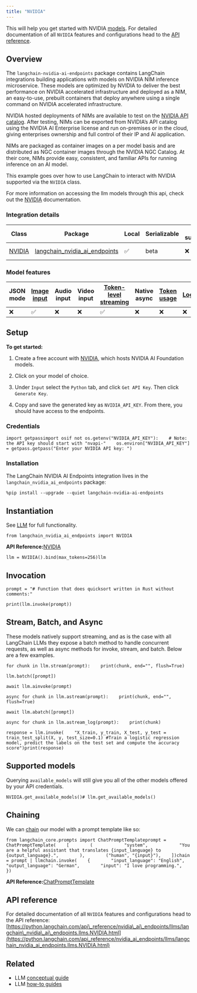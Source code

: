 ```yaml
---
title: "NVIDIA"
---
```


This will help you get started with NVIDIA [models](/src/oss/concepts/text_llms). For detailed documentation of all `NVIDIA` features and configurations head to the [API reference](https://python.langchain.com/api_reference/nvidia_ai_endpoints/llms/langchain_nvidia_ai_endpoints.chat_models.NVIDIA.html).

## Overview

The `langchain-nvidia-ai-endpoints` package contains LangChain integrations building applications with models on NVIDIA NIM inference microservice. These models are optimized by NVIDIA to deliver the best performance on NVIDIA accelerated infrastructure and deployed as a NIM, an easy-to-use, prebuilt containers that deploy anywhere using a single command on NVIDIA accelerated infrastructure.

NVIDIA hosted deployments of NIMs are available to test on the [NVIDIA API catalog](https://build.nvidia.com/). After testing, NIMs can be exported from NVIDIA’s API catalog using the NVIDIA AI Enterprise license and run on-premises or in the cloud, giving enterprises ownership and full control of their IP and AI application.

NIMs are packaged as container images on a per model basis and are distributed as NGC container images through the NVIDIA NGC Catalog. At their core, NIMs provide easy, consistent, and familiar APIs for running inference on an AI model.

This example goes over how to use LangChain to interact with NVIDIA supported via the `NVIDIA` class.

For more information on accessing the llm models through this api, check out the [NVIDIA](https://python.langchain.com/oss/integrations/llms/nvidia_ai_endpoints/) documentation.

### Integration details

| Class                                                                                                                                   | Package                                                                                                       | Local | Serializable | JS support | Package downloads                                                                                             | Package latest                                                                                             |
| --------------------------------------------------------------------------------------------------------------------------------------- | ------------------------------------------------------------------------------------------------------------- | ----- | ------------ | ---------- | ------------------------------------------------------------------------------------------------------------- | ---------------------------------------------------------------------------------------------------------- |
| [NVIDIA](https://python.langchain.com/api_reference/nvidia_ai_endpoints/llms/langchain_nvidia_ai_endpoints.chat_models.ChatNVIDIA.html) | [langchain\_nvidia\_ai\_endpoints](https://python.langchain.com/api_reference/nvidia_ai_endpoints/index.html) | ✅     | beta         | ❌          | ![PyPI - Downloads](/images/oss/integrations/llms/nvidia_ai_endpoints/pypi/dm/langchain_nvidia_ai_endpoints) | ![PyPI - Version](/images/oss/integrations/llms/nvidia_ai_endpoints/pypi/v/langchain_nvidia_ai_endpoints) |

### Model features

| JSON mode | [Image input](/src/oss/how_to/multimodal_inputs) | Audio input | Video input | [Token-level streaming](/src/oss/how_to/chat_streaming) | Native async | [Token usage](/src/oss/how_to/chat_token_usage_tracking) | [Logprobs](/src/oss/how_to/logprobs) |
| --------- | ---------------------------------------------- | ----------- | ----------- | ----------------------------------------------------- | ------------ | ------------------------------------------------------ | ---------------------------------- |
| ❌         | ✅                                              | ❌           | ❌           | ✅                                                     | ❌            | ❌                                                      | ❌                                  |

## Setup

**To get started:**

1. Create a free account with [NVIDIA](https://build.nvidia.com/), which hosts NVIDIA AI Foundation models.

2. Click on your model of choice.

3. Under `Input` select the `Python` tab, and click `Get API Key`. Then click `Generate Key`.

4. Copy and save the generated key as `NVIDIA_API_KEY`. From there, you should have access to the endpoints.

### Credentials

```
import getpassimport osif not os.getenv("NVIDIA_API_KEY"):    # Note: the API key should start with "nvapi-"    os.environ["NVIDIA_API_KEY"] = getpass.getpass("Enter your NVIDIA API key: ")
```

### Installation

The LangChain NVIDIA AI Endpoints integration lives in the `langchain_nvidia_ai_endpoints` package:

```
%pip install --upgrade --quiet langchain-nvidia-ai-endpoints
```

## Instantiation

See [LLM](/src/oss/how_to/#llms) for full functionality.

```
from langchain_nvidia_ai_endpoints import NVIDIA
```

**API Reference:**[NVIDIA](https://python.langchain.com/api_reference/nvidia_ai_endpoints/llm/langchain_nvidia_ai_endpoints.llm.NVIDIA.html)

```
llm = NVIDIA().bind(max_tokens=256)llm
```

## Invocation

```
prompt = "# Function that does quicksort written in Rust without comments:"
```

```
print(llm.invoke(prompt))
```

## Stream, Batch, and Async

These models natively support streaming, and as is the case with all LangChain LLMs they expose a batch method to handle concurrent requests, as well as async methods for invoke, stream, and batch. Below are a few examples.

```
for chunk in llm.stream(prompt):    print(chunk, end="", flush=True)
```

```
llm.batch([prompt])
```

```
await llm.ainvoke(prompt)
```

```
async for chunk in llm.astream(prompt):    print(chunk, end="", flush=True)
```

```
await llm.abatch([prompt])
```

```
async for chunk in llm.astream_log(prompt):    print(chunk)
```

```
response = llm.invoke(    "X_train, y_train, X_test, y_test = train_test_split(X, y, test_size=0.1) #Train a logistic regression model, predict the labels on the test set and compute the accuracy score")print(response)
```

## Supported models

Querying `available_models` will still give you all of the other models offered by your API credentials.

```
NVIDIA.get_available_models()# llm.get_available_models()
```

## Chaining

We can [chain](/src/oss/how_to/sequence) our model with a prompt template like so:

```
from langchain_core.prompts import ChatPromptTemplateprompt = ChatPromptTemplate(    [        (            "system",            "You are a helpful assistant that translates {input_language} to {output_language}.",        ),        ("human", "{input}"),    ])chain = prompt | llmchain.invoke(    {        "input_language": "English",        "output_language": "German",        "input": "I love programming.",    })
```

**API Reference:**[ChatPromptTemplate](https://python.langchain.com/api_reference/core/prompts/langchain_core.prompts.chat.ChatPromptTemplate.html)

## API reference

For detailed documentation of all `NVIDIA` features and configurations head to the API reference: [https://python.langchain.com/api\_reference/nvidia\_ai\_endpoints/llms/langchain\_nvidia\_ai\_endpoints.llms.NVIDIA.html](https://python.langchain.com/api_reference/nvidia_ai_endpoints/llms/langchain_nvidia_ai_endpoints.llms.NVIDIA.html)

## Related

* LLM [conceptual guide](/src/oss/concepts/text_llms)
* LLM [how-to guides](/src/oss/how_to/#llms)
